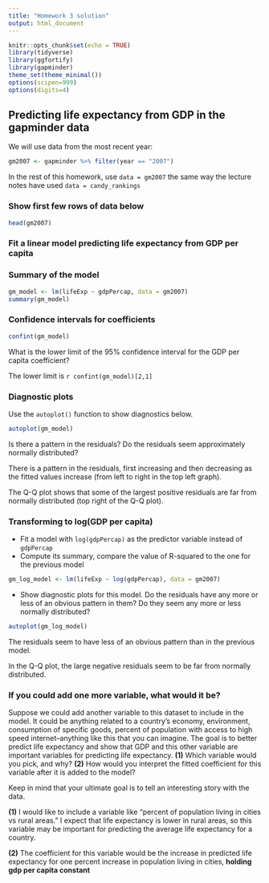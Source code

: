 ```yaml
---
title: "Homework 3 solution"
output: html_document
---
```


```r
knitr::opts_chunk$set(echo = TRUE)
library(tidyverse)
library(ggfortify)
library(gapminder)
theme_set(theme_minimal())
options(scipen=999)
options(digits=4)
```

## Predicting life expectancy from GDP in the gapminder data

We will use data from the most recent year:

```r
gm2007 <- gapminder %>% filter(year == "2007")
```

In the rest of this homework, use `data = gm2007` the same way the lecture notes have used `data = candy_rankings`

### Show first few rows of data below

```r
head(gm2007)
```

### Fit a linear model predicting life expectancy from GDP per capita


### Summary of the model

```r
gm_model <- lm(lifeExp ~ gdpPercap, data = gm2007)
summary(gm_model)
```


### Confidence intervals for coefficients

```r
confint(gm_model)
```

What is the lower limit of the 95\% confidence interval for the GDP per capita coefficient?

The lower limit is `r confint(gm_model)[2,1]`

### Diagnostic plots

Use the `autoplot()` function to show diagnostics below.

```r
autoplot(gm_model)
```

Is there a pattern in the residuals? Do the residuals seem approximately normally distributed?

There is a pattern in the residuals, first increasing and then decreasing as the fitted values increase (from left to right in the top left graph).

The Q-Q plot shows that some of the largest positive residuals are far from normally distributed (top right of the Q-Q plot).

### Transforming to log(GDP per capita)

- Fit a model with `log(gdpPercap)` as the predictor variable instead of `gdpPercap`
- Compute its summary, compare the value of R-squared to the one for the previous model


```r
gm_log_model <- lm(lifeExp ~ log(gdpPercap), data = gm2007)
```

- Show diagnostic plots for this model. Do the residuals have any more or less of an obvious pattern in them? Do they seem any more or less normally distributed?

```r
autoplot(gm_log_model)
```

The residuals seem to have less of an obvious pattern than in the previous model.

In the Q-Q plot, the large negative residuals seem to be far from normally distributed.

### If you could add one more variable, what would it be?

Suppose we could add another variable to this dataset to include in the model. It could be anything related to a country's economy, environment, consumption of specific goods, percent of population with access to high speed internet--anything like this that you can imagine. The goal is to better predict life expectancy and show that GDP and this other variable are important variables for predicting life expectancy. **(1)** Which variable would you pick, and why? **(2)** How would you interpret the fitted coefficient for this variable after it is added to the model?

Keep in mind that your ultimate goal is to tell an interesting story with the data.


**(1)** I would like to include a variable like "percent of population living in cities vs rural areas."  I expect that life expectancy is lower in rural areas, so this variable may be important for predicting the average life expectancy for a country.

**(2)** The coefficient for this variable would be the increase in predicted life expectancy for one percent increase in population living in cities, **holding gdp per capita constant**

